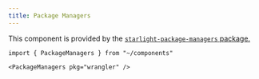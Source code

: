 ```yaml
---
title: Package Managers
---
```


This component is provided by the [`starlight-package-managers` package.](https://github.com/HiDeoo/starlight-package-managers)

```mdx live
import { PackageManagers } from "~/components"

<PackageManagers pkg="wrangler" />
```